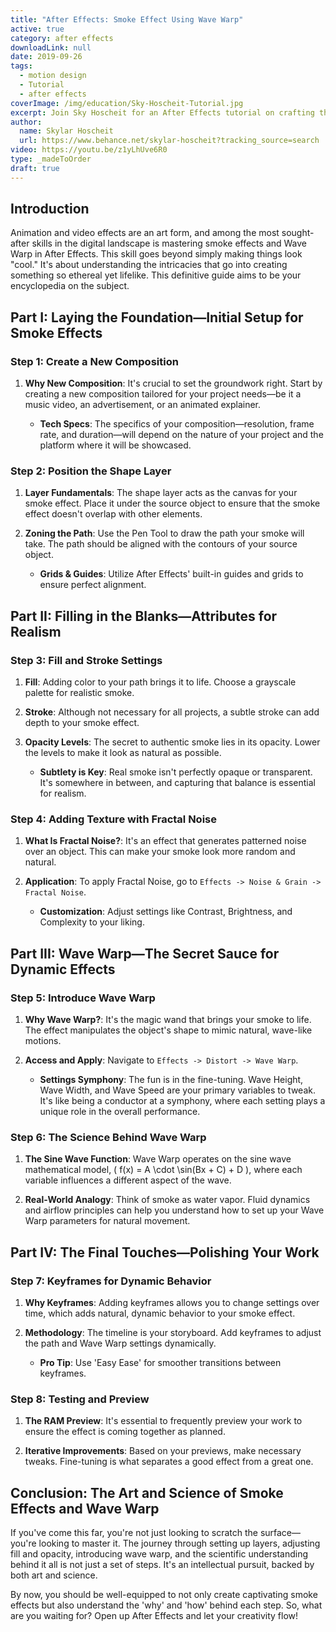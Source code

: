 ```yaml
---
title: "After Effects: Smoke Effect Using Wave Warp"
active: true
category: after effects
downloadLink: null
date: 2019-09-26
tags:
  - motion design
  - Tutorial
  - after effects
coverImage: /img/education/Sky-Hoscheit-Tutorial.jpg
excerpt: Join Sky Hoscheit for an After Effects tutorial on crafting the perfect smoke effect using shape layers, pen tool, and wave warp. Elevate your animations!
author:
  name: Skylar Hoscheit
  url: https://www.behance.net/skylar-hoscheit?tracking_source=search
video: https://youtu.be/z1yLhUve6R0
type: _madeToOrder
draft: true
---
```


## Introduction

Animation and video effects are an art form, and among the most sought-after skills in the digital landscape is mastering smoke effects and Wave Warp in After Effects. This skill goes beyond simply making things look "cool." It's about understanding the intricacies that go into creating something so ethereal yet lifelike. This definitive guide aims to be your encyclopedia on the subject.

## Part I: Laying the Foundation—Initial Setup for Smoke Effects

### Step 1: Create a New Composition

1. **Why New Composition**: It's crucial to set the groundwork right. Start by creating a new composition tailored for your project needs—be it a music video, an advertisement, or an animated explainer.
  
   - **Tech Specs**: The specifics of your composition—resolution, frame rate, and duration—will depend on the nature of your project and the platform where it will be showcased.

### Step 2: Position the Shape Layer

1. **Layer Fundamentals**: The shape layer acts as the canvas for your smoke effect. Place it under the source object to ensure that the smoke effect doesn't overlap with other elements.
  
2. **Zoning the Path**: Use the Pen Tool to draw the path your smoke will take. The path should be aligned with the contours of your source object.

   - **Grids & Guides**: Utilize After Effects' built-in guides and grids to ensure perfect alignment.

## Part II: Filling in the Blanks—Attributes for Realism

### Step 3: Fill and Stroke Settings

1. **Fill**: Adding color to your path brings it to life. Choose a grayscale palette for realistic smoke.
  
2. **Stroke**: Although not necessary for all projects, a subtle stroke can add depth to your smoke effect.

3. **Opacity Levels**: The secret to authentic smoke lies in its opacity. Lower the levels to make it look as natural as possible.

   - **Subtlety is Key**: Real smoke isn't perfectly opaque or transparent. It's somewhere in between, and capturing that balance is essential for realism.

### Step 4: Adding Texture with Fractal Noise

1. **What Is Fractal Noise?**: It's an effect that generates patterned noise over an object. This can make your smoke look more random and natural.

2. **Application**: To apply Fractal Noise, go to `Effects -> Noise & Grain -> Fractal Noise`.

   - **Customization**: Adjust settings like Contrast, Brightness, and Complexity to your liking.

## Part III: Wave Warp—The Secret Sauce for Dynamic Effects

### Step 5: Introduce Wave Warp

1. **Why Wave Warp?**: It's the magic wand that brings your smoke to life. The effect manipulates the object's shape to mimic natural, wave-like motions.

2. **Access and Apply**: Navigate to `Effects -> Distort -> Wave Warp`.

   - **Settings Symphony**: The fun is in the fine-tuning. Wave Height, Wave Width, and Wave Speed are your primary variables to tweak. It's like being a conductor at a symphony, where each setting plays a unique role in the overall performance.

### Step 6: The Science Behind Wave Warp

1. **The Sine Wave Function**: Wave Warp operates on the sine wave mathematical model, \( f(x) = A \cdot \sin(Bx + C) + D \), where each variable influences a different aspect of the wave.

2. **Real-World Analogy**: Think of smoke as water vapor. Fluid dynamics and airflow principles can help you understand how to set up your Wave Warp parameters for natural movement.

## Part IV: The Final Touches—Polishing Your Work

### Step 7: Keyframes for Dynamic Behavior

1. **Why Keyframes**: Adding keyframes allows you to change settings over time, which adds natural, dynamic behavior to your smoke effect.
  
2. **Methodology**: The timeline is your storyboard. Add keyframes to adjust the path and Wave Warp settings dynamically.

   - **Pro Tip**: Use 'Easy Ease' for smoother transitions between keyframes.

### Step 8: Testing and Preview

1. **The RAM Preview**: It's essential to frequently preview your work to ensure the effect is coming together as planned.

2. **Iterative Improvements**: Based on your previews, make necessary tweaks. Fine-tuning is what separates a good effect from a great one.

## Conclusion: The Art and Science of Smoke Effects and Wave Warp

If you've come this far, you're not just looking to scratch the surface—you're looking to master it. The journey through setting up layers, adjusting fill and opacity, introducing wave warp, and the scientific understanding behind it all is not just a set of steps. It's an intellectual pursuit, backed by both art and science.

By now, you should be well-equipped to not only create captivating smoke effects but also understand the 'why' and 'how' behind each step. So, what are you waiting for? Open up After Effects and let your creativity flow!
  